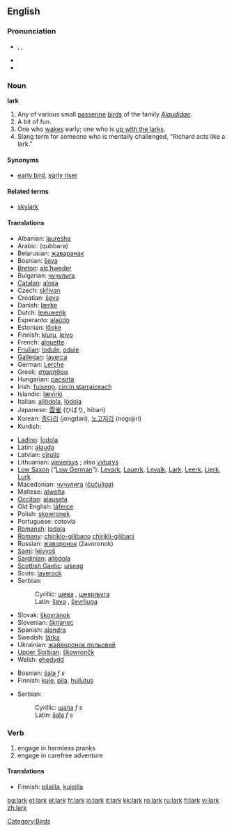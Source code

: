 ==English==

{{rfe|see talk}}

===Pronunciation===
*{{IPA|/lɑː(r)k/}}, {{SAMPA|/lA:(r)k/}}, {{AHD|lärk}}
*{{audio|en-us-lark.ogg|Audio (US)}}
*{{rhymes|ɑː(r)k}}

===Noun===
'''lark'''

# Any of various small [[passerine]] [[bird]]s of the family ''[[Alaudidae]]''.
# A bit of fun.
# One who [[wake]]s early; one who is [[up with the larks]].
# Slang term for someone who is mentally challenged, "Richard acts like a lark."

====Synonyms====
*{{italbrac-colon|one who wakes early}} [[early bird]], [[early riser]]

====Related terms====
*[[skylark]]

====Translations====
{{trans-top|bird}}
*Albanian: [[lauresha]]
*Arabic: {{ARchar|[[قبرة|قبّرة]]}} (qubbara)
*Belarusian: [[жаваранак]]
*Bosnian: [[ševa]] {{f}}
*[[Breton]]: [[alc’hweder]]
*Bulgarian: [[чучулига]]
*[[Catalan]]: [[alosa]]
*Czech: [[skřivan]]
*Croatian: [[ševa]]
*Danish: [[lærke]] {{c}}
*Dutch: [[leeuwerik]] {{m}}
*Esperanto: [[alaŭdo]]
*Estonian: [[lőoke]]
*Finnish: [[kiuru]], [[leivo]]
*French: [[alouette]] {{f}}
*[[Friulian]]: [[lodule]], [[odule]]
*[[Gallegan]]: [[laverca]]
*German: [[Lerche]] {{f}}
*Greek: [[σταρήθρα]]
*Hungarian: [[pacsirta]]
*Irish: [[fuiseog]], [[circín starraiceach]]
*Islandic: [[lævirki]]
*Italian: [[allòdola]], [[lòdola]]
*Japanese: [[雲雀]] (ひばり, hibari)
*Korean: [[종다리]] (jongdari), [[노고지리]] (nogojiri)
*Kurdish: {{KUchar|[[کڵاوکوره‌]]}}
{{trans-mid}}
*[[Ladino]]: [[lodola]]
*Latin: [[alauda]]
*Latvian: [[cīrulis]]
*Lithuanian: [[vieversys]] {{m}}; also [[vyturys]] {{m}}
*[[Low Saxon]] (“[[Low German]]”): [[Levark]], [[Lauerk]], [[Levalk]], [[Lark]], [[Leerk]], [[Lierk]], [[Lurk]] {{f}}
*Macedonian: [[чучулига]] ([[čučuliga]])
*Maltese: [[alwetta]]
*[[Occitan]]: [[alauseta]]
*Old English: [[laferce|lāferce]] {{f}}
*Polish: [[skowronek]] {{m}}
*Portuguese: cotovia {{f}}
*[[Romansh]]: [[lodola]]
*[[Romany]]: [[chiriklo-gilibano]] {{m}} [[chirikli-gilibani]] {{f}}
*Russian: [[жаворонок]] (žavoronok)
*[[Sami]]: [[leivvoš]]
*[[Sardinian]]: [[allòdola]]
*[[Scottish Gaelic]]: [[uiseag]] {{f}}
*Scots: [[laverock]]
*Serbian:
*:Cyrillic: [[шева]] {{f}}, [[шевpљугa]] {{f}}
*:Latin: [[ševa]] {{f}}, [[ševrljuga]] {{f}}
*Slovak: [[škovránok]]
*Slovenian: [[škrjanec]] {{m}}
*Spanish: [[alondra]] {{f}}
*Swedish: [[lärka]]
*Ukrainian: [[жайворонок польовий]]
*[[Upper Sorbian]]: [[škowrončk]]
*Welsh: [[ehedydd]]
{{trans-bottom}}

{{trans-top|a bit of fun}}
*Bosnian: [[šala]] ''f s''
*Finnish: [[kuje]], [[pila]], [[hullutus]]
{{trans-mid}}
*Serbian:
*:Cyrillic: [[шала]] ''f s''
*:Latin: [[šala]] ''f s''
{{trans-bottom}}

{{trans-top|one who [[wake]]s early}}
{{trans-mid}}
{{trans-bottom}}

===Verb===
{{en-verb}}

# engage in harmless pranks
# engage in carefree adventure

====Translations====
{{top}}
*Finnish: [[pilailla]], [[kujeilla]]
{{mid}}
{{bottom}}

[[Category:Birds]]

[[bg:lark]]
[[et:lark]]
[[el:lark]]
[[fr:lark]]
[[io:lark]]
[[it:lark]]
[[kk:lark]]
[[ro:lark]]
[[ru:lark]]
[[fi:lark]]
[[vi:lark]]
[[zh:lark]]